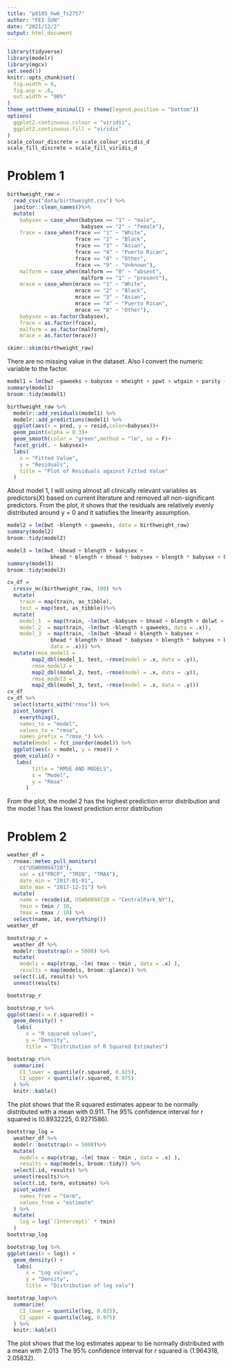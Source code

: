 ```yaml
---
title: "p8105_hw6_fs2757"
author: "FEI SUN"
date: "2021/12/2"
output: html_document
---
```


```r
library(tidyverse)
library(modelr)
library(mgcv)
set.seed(1)
knitr::opts_chunk$set(
  fig.width = 6,
  fig.asp = .6,
  out.width = "90%"
)
theme_set(theme_minimal() + theme(legend.position = "bottom"))
options(
  ggplot2.continuous.colour = "viridis",
  ggplot2.continuous.fill = "viridis"
)
scale_colour_discrete = scale_colour_viridis_d
scale_fill_discrete = scale_fill_viridis_d
```
# Problem 1
```r
birthweight_raw = 
  read_csv("data/birthweight.csv") %>% 
  janitor::clean_names()%>% 
  mutate(
    babysex = case_when(babysex == "1" ~ "male",
                        babysex == "2" ~ "female"),
    frace = case_when(frace == "1" ~ "White",
                      frace == "2" ~ "Black",
                      frace == "3" ~ "Asian",
                      frace == "4" ~ "Puerto Rican", 
                      frace == "8" ~ "Other",
                      frace == "9" ~ "Unknown"),
    malform = case_when(malform == "0" ~ "absent",
                        malform == "1" ~ "present"),
    mrace = case_when(mrace == "1" ~ "White",
                      mrace == "2" ~ "Black",
                      mrace == "3" ~ "Asian",
                      mrace == "4" ~ "Puerto Rican",
                      mrace == "8" ~ "Other"),
    babysex = as.factor(babysex),
    frace = as.factor(frace),
    malform = as.factor(malform),
    mrace = as.factor(mrace))

skimr::skim(birthweight_raw)

```

There are no missing value in the dataset. Also I convert the numeric variable to the factor.

```r
model1 = lm(bwt ~gaweeks + babysex + mheight + ppwt + wtgain + parity + smoken + bhead + mrace + frace + malform, data = birthweight_raw)
summary(model1)
broom::tidy(model1)

birthweight_raw %>% 
  modelr::add_residuals(model1) %>% 
  modelr::add_predictions(model1) %>% 
  ggplot(aes(x = pred, y = resid,color=babysex))+
  geom_point(alpha = 0.3)+
  geom_smooth(color = "green",method = "lm", se = F)+
  facet_grid(. ~ babysex)+
  labs(
    x = "Fitted Value",
    y = "Residuals",
    title = "Plot of Residuals against Fitted Value"
  )

```

About model 1, I will using almost all clinically relevant variables as predictors(X) based on current literature and removed all non-significant predictors. From the plot, it shows that the residuals are relatively evenly distributed around y = 0 and it satisfies the linearity assumption.

```r
model2 = lm(bwt ~blength + gaweeks, data = birthweight_raw)
summary(model2)
broom::tidy(model2)

```



```r
model3 = lm(bwt ~bhead + blength + babysex + 
              bhead * blength + bhead * babysex + blength * babysex + bhead * blength * babysex, data = birthweight_raw)
summary(model3)
broom::tidy(model3)

```

```r
cv_df =
  crossv_mc(birthweight_raw, 100) %>%
  mutate(
    train = map(train, as_tibble),
    test = map(test, as_tibble))%>%
  mutate(
    model_1  = map(train, ~lm(bwt ~babysex + bhead + blength + delwt + fincome, data = .x)),
    model_2  = map(train, ~lm(bwt ~blength + gaweeks, data = .x)),
    model_3  = map(train, ~lm(bwt ~bhead + blength + babysex + 
              bhead * blength + bhead * babysex + blength * babysex + bhead * blength * babysex,
              data = .x))) %>% 
  mutate(rmse_model1 = 
        map2_dbl(model_1, test, ~rmse(model = .x, data = .y)),
        rmse_model2 = 
        map2_dbl(model_2, test, ~rmse(model = .x, data = .y)),
        rmse_model3 =
        map2_dbl(model_3, test, ~rmse(model = .x, data = .y)))
cv_df
cv_df %>% 
  select(starts_with("rmse")) %>% 
  pivot_longer(
    everything(),
    names_to = "model", 
    values_to = "rmse",
    names_prefix = "rmse_") %>% 
  mutate(model = fct_inorder(model)) %>% 
  ggplot(aes(x = model, y = rmse)) + 
  geom_violin() +
   labs(
        title = "RMSE AND MODELS",
        x = "Model",
        y = "Rmse"
      )

```

From the plot, the model 2 has the highest prediction error distribution and the model 1 has the lowest prediction error distribution

# Problem 2
```r
weather_df = 
  rnoaa::meteo_pull_monitors(
    c("USW00094728"),
    var = c("PRCP", "TMIN", "TMAX"), 
    date_min = "2017-01-01",
    date_max = "2017-12-31") %>%
  mutate(
    name = recode(id, USW00094728 = "CentralPark_NY"),
    tmin = tmin / 10,
    tmax = tmax / 10) %>%
  select(name, id, everything())
weather_df 
```

```r
bootstrap_r =
  weather_df %>% 
  modelr::bootstrap(n = 5000) %>% 
  mutate(
    models = map(strap, ~lm( tmax ~ tmin , data = .x) ),
    results = map(models, broom::glance)) %>% 
  select(.id, results) %>% 
  unnest(results)

bootstrap_r

bootstrap_r %>% 
ggplot(aes(x = r.squared)) + 
  geom_density() +
   labs(
      x = "R squared values",
      y = "Density",
      title = "Distribution of R Squared Estimates")

bootstrap_r%>% 
  summarize(
    CI_lower = quantile(r.squared, 0.025),
    CI_upper = quantile(r.squared, 0.975)
  ) %>% 
  knitr::kable()

```
The plot shows that the R squared estimates appear to be normally distributed with a mean with 0.911. The 95% confidence interval for r squared is (0.8932225, 0.9271586).


```r
bootstrap_log =
  weather_df %>% 
  modelr::bootstrap(n = 5000)%>% 
  mutate(
    models = map(strap, ~lm( tmax ~ tmin , data = .x) ),
    results = map(models, broom::tidy)) %>% 
  select(.id, results) %>% 
  unnest(results)%>% 
  select(.id, term, estimate) %>% 
  pivot_wider(
    names_from = "term",
    values_from = "estimate"
  ) %>% 
  mutate(
    log = log(`(Intercept)` * tmin)
  ) 
bootstrap_log

bootstrap_log %>% 
ggplot(aes(x = log)) + 
  geom_density() +
   labs(
      x = "Log values",
      y = "Density",
      title = "Distribution of log valu")

bootstrap_log%>% 
  summarize(
    CI_lower = quantile(log, 0.025),
    CI_upper = quantile(log, 0.975)
  ) %>% 
  knitr::kable()
```
The plot shows that the log estimates appear to be normally distributed with a mean with 2.013 The 95% confidence interval for r squared is (1.964318, 2.05832).
